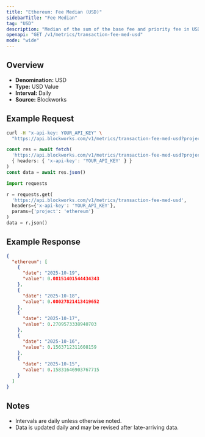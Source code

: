 ```yaml
---
title: "Ethereum: Fee Median (USD)"
sidebarTitle: "Fee Median"
tag: "USD"
description: "Median of the sum of the base fee and priority fee in USD that day"
openapi: "GET /v1/metrics/transaction-fee-med-usd"
mode: "wide"
---
```


## Overview

- **Denomination:** USD
- **Type:** USD Value
- **Interval:** Daily
- **Source:** Blockworks

## Example Request

<CodeGroup>

```bash cURL
curl -H "x-api-key: YOUR_API_KEY" \
  "https://api.blockworks.com/v1/metrics/transaction-fee-med-usd?project=ethereum"
```

```typescript TypeScript
const res = await fetch(
  'https://api.blockworks.com/v1/metrics/transaction-fee-med-usd?project=ethereum',
  { headers: { 'x-api-key': 'YOUR_API_KEY' } }
)
const data = await res.json()
```

```python Python
import requests

r = requests.get(
  'https://api.blockworks.com/v1/metrics/transaction-fee-med-usd',
  headers={'x-api-key': 'YOUR_API_KEY'},
  params={'project': 'ethereum'}
)
data = r.json()
```

</CodeGroup>

## Example Response

```json
{
  "ethereum": [
    {
      "date": "2025-10-19",
      "value": 0.08151401544434343
    },
    {
      "date": "2025-10-18",
      "value": 0.08027821413419652
    },
    {
      "date": "2025-10-17",
      "value": 0.2709573338940703
    },
    {
      "date": "2025-10-16",
      "value": 0.1563712311608159
    },
    {
      "date": "2025-10-15",
      "value": 0.15831646903767715
    }
  ]
}
```

## Notes
- Intervals are daily unless otherwise noted.
- Data is updated daily and may be revised after late-arriving data.